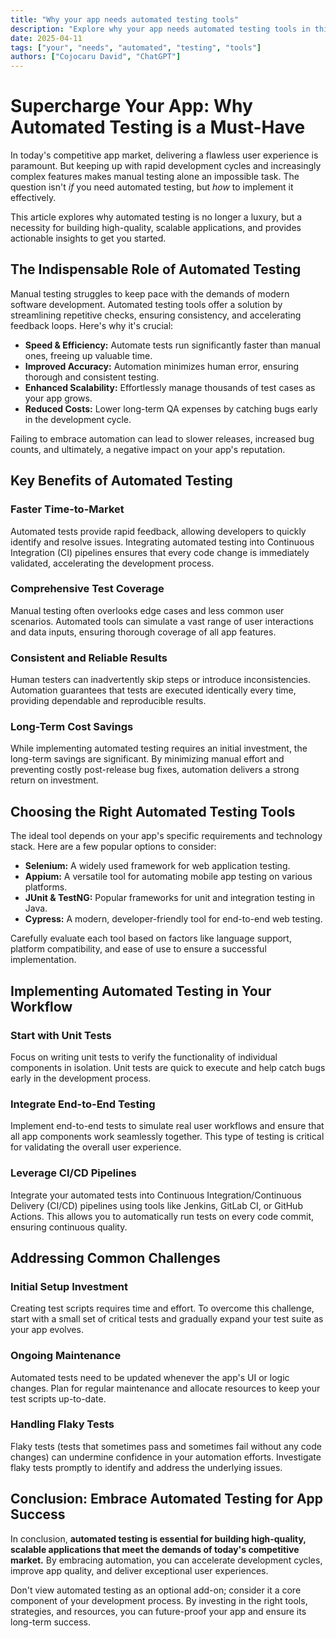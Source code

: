 ```yaml
---
title: "Why your app needs automated testing tools"
description: "Explore why your app needs automated testing tools in this detailed guide, offering insights, strategies, and practical tips to enhance your understanding and application of the topic."
date: 2025-04-11
tags: ["your", "needs", "automated", "testing", "tools"]
authors: ["Cojocaru David", "ChatGPT"]
---
```


# Supercharge Your App: Why Automated Testing is a Must-Have

In today's competitive app market, delivering a flawless user experience is paramount. But keeping up with rapid development cycles and increasingly complex features makes manual testing alone an impossible task. The question isn't _if_ you need automated testing, but _how_ to implement it effectively.

This article explores why automated testing is no longer a luxury, but a necessity for building high-quality, scalable applications, and provides actionable insights to get you started.

## The Indispensable Role of Automated Testing

Manual testing struggles to keep pace with the demands of modern software development. Automated testing tools offer a solution by streamlining repetitive checks, ensuring consistency, and accelerating feedback loops. Here's why it's crucial:

- **Speed & Efficiency:** Automate tests run significantly faster than manual ones, freeing up valuable time.
- **Improved Accuracy:** Automation minimizes human error, ensuring thorough and consistent testing.
- **Enhanced Scalability:** Effortlessly manage thousands of test cases as your app grows.
- **Reduced Costs:** Lower long-term QA expenses by catching bugs early in the development cycle.

Failing to embrace automation can lead to slower releases, increased bug counts, and ultimately, a negative impact on your app's reputation.

## Key Benefits of Automated Testing

### Faster Time-to-Market

Automated tests provide rapid feedback, allowing developers to quickly identify and resolve issues. Integrating automated testing into Continuous Integration (CI) pipelines ensures that every code change is immediately validated, accelerating the development process.

### Comprehensive Test Coverage

Manual testing often overlooks edge cases and less common user scenarios. Automated tools can simulate a vast range of user interactions and data inputs, ensuring thorough coverage of all app features.

### Consistent and Reliable Results

Human testers can inadvertently skip steps or introduce inconsistencies. Automation guarantees that tests are executed identically every time, providing dependable and reproducible results.

### Long-Term Cost Savings

While implementing automated testing requires an initial investment, the long-term savings are significant. By minimizing manual effort and preventing costly post-release bug fixes, automation delivers a strong return on investment.

## Choosing the Right Automated Testing Tools

The ideal tool depends on your app's specific requirements and technology stack. Here are a few popular options to consider:

- **Selenium:** A widely used framework for web application testing.
- **Appium:** A versatile tool for automating mobile app testing on various platforms.
- **JUnit & TestNG:** Popular frameworks for unit and integration testing in Java.
- **Cypress:** A modern, developer-friendly tool for end-to-end web testing.

Carefully evaluate each tool based on factors like language support, platform compatibility, and ease of use to ensure a successful implementation.

## Implementing Automated Testing in Your Workflow

### Start with Unit Tests

Focus on writing unit tests to verify the functionality of individual components in isolation. Unit tests are quick to execute and help catch bugs early in the development process.

### Integrate End-to-End Testing

Implement end-to-end tests to simulate real user workflows and ensure that all app components work seamlessly together. This type of testing is critical for validating the overall user experience.

### Leverage CI/CD Pipelines

Integrate your automated tests into Continuous Integration/Continuous Delivery (CI/CD) pipelines using tools like Jenkins, GitLab CI, or GitHub Actions. This allows you to automatically run tests on every code commit, ensuring continuous quality.

## Addressing Common Challenges

### Initial Setup Investment

Creating test scripts requires time and effort. To overcome this challenge, start with a small set of critical tests and gradually expand your test suite as your app evolves.

### Ongoing Maintenance

Automated tests need to be updated whenever the app's UI or logic changes. Plan for regular maintenance and allocate resources to keep your test scripts up-to-date.

### Handling Flaky Tests

Flaky tests (tests that sometimes pass and sometimes fail without any code changes) can undermine confidence in your automation efforts. Investigate flaky tests promptly to identify and address the underlying issues.

## Conclusion: Embrace Automated Testing for App Success

In conclusion, **automated testing is essential for building high-quality, scalable applications that meet the demands of today's competitive market.** By embracing automation, you can accelerate development cycles, improve app quality, and deliver exceptional user experiences.

Don't view automated testing as an optional add-on; consider it a core component of your development process. By investing in the right tools, strategies, and resources, you can future-proof your app and ensure its long-term success.
